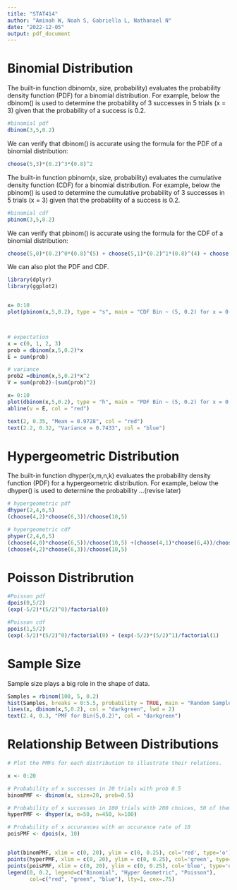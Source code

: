 ```yaml
---
title: "STAT414"
author: "Aminah W, Noah S, Gabriella L, Nathanael N"
date: "2022-12-05"
output: pdf_document
---
```


# Binomial Distribution

The built-in function dbinom(x, size, probability) evaluates the probability density function (PDF) for a binomial distribution. For example, below the dbinom() is used to determine the probability of 3 successes in 5 trials (x = 3) given that the probability of a success is 0.2.

```r
#binomial pdf
dbinom(3,5,0.2)
```

We can verify that dbinom() is accurate using the formula for the PDF of a binomial distribution:

```r
choose(5,3)*(0.2)^3*(0.8)^2
```

The built-in function pbinom(x, size, probability) evaluates the cumulative density function (CDF) for a binomial distribution. For example, below the pbinom() is used to determine the cumulative probability of 3 successes in 5 trials (x = 3) given that the probability of a success is 0.2.

```r
#binomial cdf
pbinom(3,5,0.2)
```

We can verify that pbinom() is accurate using the formula for the CDF of a binomial distribution:

```r
choose(5,0)*(0.2)^0*(0.8)^(5) + choose(5,1)*(0.2)^1*(0.8)^(4) + choose(5,2)*(0.2)^2*(0.8)^(3) + choose(5,3)*(0.2)^3*(0.8)^(2)
```

We can also plot the PDF and CDF.

```r
library(dplyr)
library(ggplot2)


x= 0:10
plot(pbinom(x,5,0.2), type = "s", main = "CDF Bin ~ (5, 0.2) for x = 0 to x = 10")



# expectation
x = c(0, 1, 2, 3)
prob = dbinom(x,5,0.2)*x
E = sum(prob)

# variance
prob2 =dbinom(x,5,0.2)*x^2
V = sum(prob2)-(sum(prob)^2)

x= 0:10
plot(dbinom(x,5,0.2), type = "h", main = "PDF Bin ~ (5, 0.2) for x = 0 to x = 10")
abline(v = E, col = "red")

text(2, 0.35, "Mean = 0.9728", col = "red")
text(2.2, 0.32, "Variance = 0.7433", col = "blue")


```

# Hypergeometric Distribution

The built-in function dhyper(x,m,n,k) evaluates the probability density function (PDF) for a hypergeometric distribution. For example, below the dhyper() is used to determine the probability ...(revise later)

```r
# hypergeometric pdf
dhyper(2,4,6,5)
(choose(4,2)*choose(6,3))/choose(10,5)

# hypergeometric cdf
phyper(2,4,6,5) 
(choose(4,0)*choose(6,5))/choose(10,5) +(choose(4,1)*choose(6,4))/choose(10,5)+
(choose(4,2)*choose(6,3))/choose(10,5)

```

# Poisson Distribrution

```r
#Poisson pdf
dpois(0,5/2)
(exp(-5/2)*(5/2)^0)/factorial(0)

#Poisson cdf
ppois(1,5/2)
(exp(-5/2)*(5/2)^0)/factorial(0) + (exp(-5/2)*(5/2)^1)/factorial(1)
```

# Sample Size

Sample size plays a big role in the shape of data.

```r

Samples = rbinom(100, 5, 0.2)
hist(Samples, breaks = 0:5.5, probability = TRUE, main = "Random Samples from Bin(5, 0.2) for x = 100")
lines(x, dbinom(x,5,0.2), col = "darkgreen", lwd = 2)
text(2.4, 0.3, "PMF for Bin(5,0.2)", col = "darkgreen")

```

# Relationship Between Distributions

```r

# Plot the PMFs for each distribution to illustrate their relations.

x <- 0:20

# Probability of x successes in 20 trials with prob 0.5
binomPMF <- dbinom(x, size=20, prob=0.5)

# Probability of x successes in 100 trials with 200 choices, 50 of them correct.
hyperPMF <- dhyper(x, m=50, n=450, k=100)

# Probability of x occurances with an occurance rate of 10
poisPMF <- dpois(x, 10)


plot(binomPMF, xlim = c(0, 20), ylim = c(0, 0.25), col='red', type='o')
points(hyperPMF, xlim = c(0, 20), ylim = c(0, 0.25), col='green', type='o')
points(poisPMF, xlim = c(0, 20), ylim = c(0, 0.25), col='blue', type='o')
legend(0, 0.2, legend=c("Binomial", "Hyper Geometric", "Poisson"), 
       col=c("red", "green", "blue"), lty=1, cex=.75)
```
